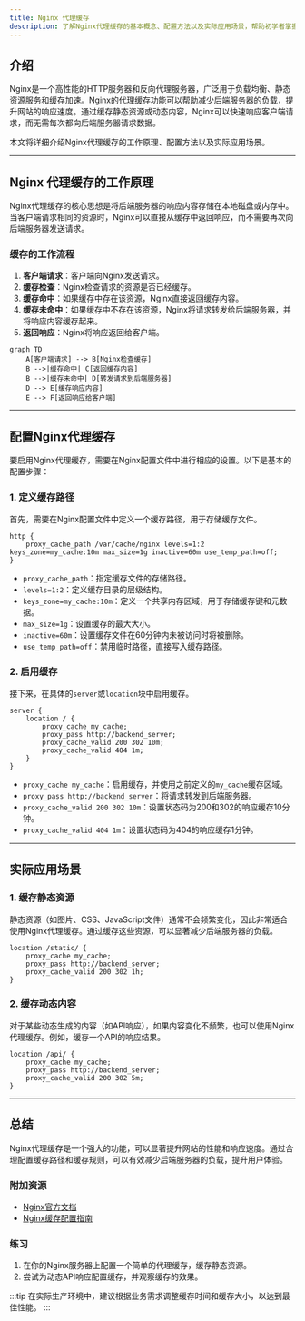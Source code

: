 ```yaml
---
title: Nginx 代理缓存
description: 了解Nginx代理缓存的基本概念、配置方法以及实际应用场景，帮助初学者掌握如何通过Nginx缓存提升网站性能。
---
```


## 介绍

Nginx是一个高性能的HTTP服务器和反向代理服务器，广泛用于负载均衡、静态资源服务和缓存加速。Nginx的代理缓存功能可以帮助减少后端服务器的负载，提升网站的响应速度。通过缓存静态资源或动态内容，Nginx可以快速响应客户端请求，而无需每次都向后端服务器请求数据。

本文将详细介绍Nginx代理缓存的工作原理、配置方法以及实际应用场景。

---

## Nginx 代理缓存的工作原理

Nginx代理缓存的核心思想是将后端服务器的响应内容存储在本地磁盘或内存中。当客户端请求相同的资源时，Nginx可以直接从缓存中返回响应，而不需要再次向后端服务器发送请求。

### 缓存的工作流程

1. **客户端请求**：客户端向Nginx发送请求。
2. **缓存检查**：Nginx检查请求的资源是否已经缓存。
3. **缓存命中**：如果缓存中存在该资源，Nginx直接返回缓存内容。
4. **缓存未命中**：如果缓存中不存在该资源，Nginx将请求转发给后端服务器，并将响应内容缓存起来。
5. **返回响应**：Nginx将响应返回给客户端。

```mermaid
graph TD
    A[客户端请求] --> B[Nginx检查缓存]
    B -->|缓存命中| C[返回缓存内容]
    B -->|缓存未命中| D[转发请求到后端服务器]
    D --> E[缓存响应内容]
    E --> F[返回响应给客户端]
```

---

## 配置Nginx代理缓存

要启用Nginx代理缓存，需要在Nginx配置文件中进行相应的设置。以下是基本的配置步骤：

### 1. 定义缓存路径

首先，需要在Nginx配置文件中定义一个缓存路径，用于存储缓存文件。

```nginx
http {
    proxy_cache_path /var/cache/nginx levels=1:2 keys_zone=my_cache:10m max_size=1g inactive=60m use_temp_path=off;
}
```

- `proxy_cache_path`：指定缓存文件的存储路径。
- `levels=1:2`：定义缓存目录的层级结构。
- `keys_zone=my_cache:10m`：定义一个共享内存区域，用于存储缓存键和元数据。
- `max_size=1g`：设置缓存的最大大小。
- `inactive=60m`：设置缓存文件在60分钟内未被访问时将被删除。
- `use_temp_path=off`：禁用临时路径，直接写入缓存路径。

### 2. 启用缓存

接下来，在具体的`server`或`location`块中启用缓存。

```nginx
server {
    location / {
        proxy_cache my_cache;
        proxy_pass http://backend_server;
        proxy_cache_valid 200 302 10m;
        proxy_cache_valid 404 1m;
    }
}
```

- `proxy_cache my_cache`：启用缓存，并使用之前定义的`my_cache`缓存区域。
- `proxy_pass http://backend_server`：将请求转发到后端服务器。
- `proxy_cache_valid 200 302 10m`：设置状态码为200和302的响应缓存10分钟。
- `proxy_cache_valid 404 1m`：设置状态码为404的响应缓存1分钟。

---

## 实际应用场景

### 1. 缓存静态资源

静态资源（如图片、CSS、JavaScript文件）通常不会频繁变化，因此非常适合使用Nginx代理缓存。通过缓存这些资源，可以显著减少后端服务器的负载。

```nginx
location /static/ {
    proxy_cache my_cache;
    proxy_pass http://backend_server;
    proxy_cache_valid 200 302 1h;
}
```

### 2. 缓存动态内容

对于某些动态生成的内容（如API响应），如果内容变化不频繁，也可以使用Nginx代理缓存。例如，缓存一个API的响应结果。

```nginx
location /api/ {
    proxy_cache my_cache;
    proxy_pass http://backend_server;
    proxy_cache_valid 200 302 5m;
}
```

---

## 总结

Nginx代理缓存是一个强大的功能，可以显著提升网站的性能和响应速度。通过合理配置缓存路径和缓存规则，可以有效减少后端服务器的负载，提升用户体验。

### 附加资源

- [Nginx官方文档](https://nginx.org/en/docs/)
- [Nginx缓存配置指南](https://www.nginx.com/resources/wiki/start/topics/examples/caching/)

### 练习

1. 在你的Nginx服务器上配置一个简单的代理缓存，缓存静态资源。
2. 尝试为动态API响应配置缓存，并观察缓存的效果。

:::tip
在实际生产环境中，建议根据业务需求调整缓存时间和缓存大小，以达到最佳性能。
:::